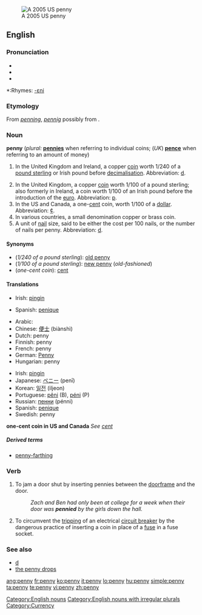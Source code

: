 {{see|Penny}}
[[Image:2005-Penny-Uncirculated-Obverse.png|thumb|A 2005 US penny]]
==English==

===Pronunciation===
* {{IPA|'pɛni}}
* {{SAMPA|/pE.ni/}}
*{{audio|en-us-penny.ogg|Audio (US)}}

*:Rhymes: [[Rhymes:English:-ɛni|-ɛni]]

===Etymology===
From {{OE.}} ''[[penning]]'', ''[[pennig]]'' possibly from {{proto|Germanic|panningaz}}.

===Noun===
'''penny''' (''plural:'' '''[[pennies]]''' when referring to individual coins; (''UK'') '''[[pence]]''' when referring to an amount of money)

# {{context|formerly}} In the United Kingdom and Ireland, a copper [[coin]] worth 1/240 of a [[pound sterling]] or Irish pound before [[decimalisation]].  Abbreviation: [[d]].
# In the United Kingdom, a copper [[coin]] worth 1/100 of a pound sterling; also formerly in Ireland, a coin worth 1/100 of an Irish pound before the introduction of the [[euro]].  Abbreviation: [[p]].
# In the US and Canada, a one-[[cent]] coin, worth 1/100 of a [[dollar]].  Abbreviation: [[¢]].
# In various countries, a small denomination copper or brass coin.
# A unit of [[nail]] size, said to be either the cost per 100 nails, or the number of nails per penny.  Abbreviation: [[d]].

====Synonyms====
*(''1/240 of a pound sterling''): [[old penny]]
*(''1/100 of a pound sterling''): [[new penny]] (''old-fashioned'')
*(''one-cent coin''): [[cent]]

====Translations====
{{trans-top|1/240 of a pound sterling or Irish pound}}
*Irish: [[pingin]] {{f}}
{{trans-mid}}
*Spanish: [[penique]] {{m}}
{{trans-bottom}}

{{trans-top|1/100 of a pound sterling or Irish pound}}
*Arabic: {{Arab|[[البنس]]}} {{IPAchar|(al-bins)}} {{m}}
*Chinese: [[便士]] (biànshì)
*Dutch: penny {{m}}
*Finnish: penny
*French: penny {{m}}
*German: [[Penny]] {{m}}
*Hungarian: penny
{{trans-mid}}
*Irish: [[pingin]] {{f}}
*Japanese: [[ペニー]] (penī)
*Korean: [[일전]] (iljeon)
*Portuguese: [[pêni]] {{m}} (B), [[péni]] {{m}} (P)
*Russian: [[пенни]] (pénni) {{n}}
*Spanish: [[penique]] {{m}}
*Swedish: penny {{c}}
{{trans-bottom}}

'''one-cent coin in US and Canada'''
''See [[cent]]''

=====Derived terms=====
*[[penny-farthing]]

===Verb===
{{en-verb|pennies|pennying|pennied}}

# {{slang}} To jam a door shut by inserting pennies between the [[doorframe]] and the door.
#:''Zach and Ben had only been at college for a week when their door was '''pennied''' by the girls down the hall.''
# {{context|jargon}} To circumvent the [[trip|tripping]] of an electrical [[circuit breaker]] by the dangerous practice of inserting a coin in place of a [[fuse]] in a fuse socket.

===See also===
*[[d]]
*[[the penny drops]]

[[Category:English nouns]]
[[Category:English nouns with irregular plurals]]
[[Category:Currency]]

[[ang:penny]]
[[fr:penny]]
[[ko:penny]]
[[it:penny]]
[[lo:penny]]
[[hu:penny]]
[[simple:penny]]
[[ta:penny]]
[[te:penny]]
[[vi:penny]]
[[zh:penny]]